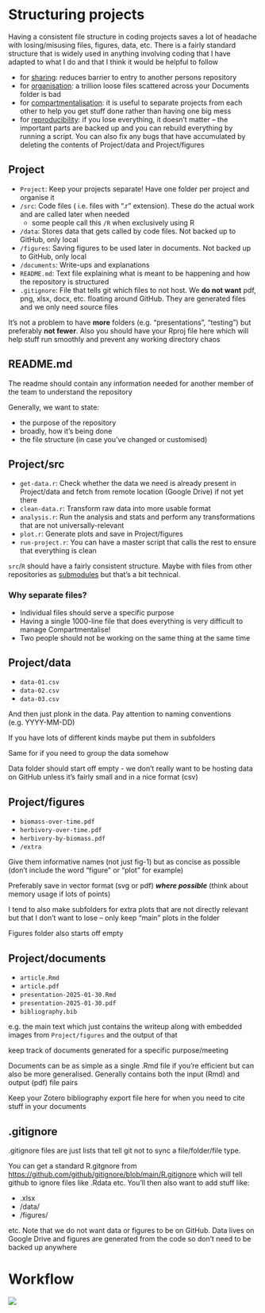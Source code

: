 # Structuring projects

Having a consistent file structure in coding projects saves a lot of headache with losing/misusing files, figures, data, etc. There is a fairly standard structure that is widely used in anything involving coding that I have adapted to what I do and that I think it would be helpful to follow

-   for [sharing]{.underline}: reduces barrier to entry to another persons repository
-   for [organisation]{.underline}: a trillion loose files scattered across your Documents folder is bad
-   for [compartmentalisation]{.underline}: it is useful to separate projects from each other to help you get stuff done rather than having one big mess
-   for [reproducibility]{.underline}: if you lose everything, it doesn't matter -- the important parts are backed up and you can rebuild everything by running a script. You can also fix any bugs that have accumulated by deleting the contents of Project/data and Project/figures

## Project

- `Project`: Keep your projects separate! Have one folder per project and organise it
- `/src`: Code files ( i.e. files with ".r" extension). These do the actual work and are called later when needed
  - some people call this `/R` when exclusively using R
- `/data`: Stores data that gets called by code files. Not backed up to GitHub, only local
- `/figures`: Saving figures to be used later in documents. Not backed up to GitHub, only local
- `/documents`: Write-ups and explanations
- `README.md`: Text file explaining what is meant to be happening and how the repository is structured
- `.gitignore`: File that tells git which files to not host. We **do not want** pdf, png, xlsx, docx, etc. floating around GitHub. They are generated files and we only need source files

It's not a problem to have **more** folders (e.g. "presentations", "testing") but preferably **not fewer**. Also you should have your Rproj file here which will help stuff run smoothly and prevent any working directory chaos

## README.md

The readme should contain any information needed for another member of the team to understand the repository

Generally, we want to state:

-  the purpose of the repository
-  broadly, how it's being done
-  the file structure (in case you've changed or customised)

## Project/src

- `get-data.r`: Check whether the data we need is already present in Project/data and fetch from remote location (Google Drive) if not yet there
- `clean-data.r`: Transform raw data into more usable format
- `analysis.r`: Run the analysis and stats and perform any transformations that are not universally-relevant
- `plot.r`: Generate plots and save in Project/figures
- `run-project.r`: You can have a master script that calls the rest to ensure that everything is clean

`src`/`R` should have a fairly consistent structure. Maybe with files from other repositories as [submodules](https://git-scm.com/book/en/v2/Git-Tools-Submodules) but that's a bit technical.

### Why separate files?

- Individual files should serve a specific purpose
- Having a single 1000-line file that does everything is very difficult to manage Compartmentalise!
- Two people should not be working on the same thing at the same time

## Project/data

- `data-01.csv`
- `data-02.csv`
- `data-03.csv`

And then just plonk in the data. Pay attention to naming conventions (e.g. YYYY-MM-DD)

If you have lots of different kinds maybe put them in subfolders

Same for if you need to group the data somehow

Data folder should start off empty - we don't really want to be hosting data on GitHub unless it's fairly small and in a nice format (csv)

## Project/figures

- `biomass-over-time.pdf`
- `herbivory-over-time.pdf`
- `herbivory-by-biomass.pdf`
- `/extra`

Give them informative names (not just fig-1) but as concise as possible (don't include the word "figure" or "plot" for example)

Preferably save in vector format (svg or pdf) ***where possible*** (think about memory usage if lots of points)

I tend to also make subfolders for extra plots that are not directly relevant but that I don't want to lose -- only keep "main" plots in the folder

Figures folder also starts off empty

## Project/documents

- `article.Rmd`
- `article.pdf`
- `presentation-2025-01-30.Rmd`
- `presentation-2025-01-30.pdf`
- `bibliography.bib`

e.g. the main text which just contains the writeup along with embedded images from `Project/figures` and the output of that

keep track of documents generated for a specific purpose/meeting

Documents can be as simple as a single .Rmd file if you're efficient but can also be more generalised. Generally contains both the input (Rmd) and output (pdf) file pairs

Keep your Zotero bibliography export file here for when you need to cite stuff in your documents

## **.gitignore**

.gitignore files are just lists that tell git not to sync a file/folder/file type.

You can get a standard R.gitgnore from [[https://github.com/github/gitignore/blob/main/R.gitignore]{.underline}](https://github.com/github/gitignore/blob/main/R.gitignore) which will tell github to ignore files like .Rdata etc. You'll then also want to add stuff like:

- .xlsx
- /data/
- /figures/

etc.
Note that we do not want data or figures to be on GitHub. Data lives on Google Drive and figures are generated from the code so don't need to be backed up anywhere

# Workflow

![](images/mermaid-workflow.svg)
<!-- 
**Code** lives here for better [collaboration]{.underline}, [sharing]{.underline}, and [version control]{.underline}

**Raw data** lives here for [permanent]{.underline} storage

Local

You work here, including /data and /figures in your .gitignore

pull

push

download
via R to /data

**NOT DATA!**

**

**NOT FIGURES!**

**NOT PDFS!**

**JUST CODE!!** -->